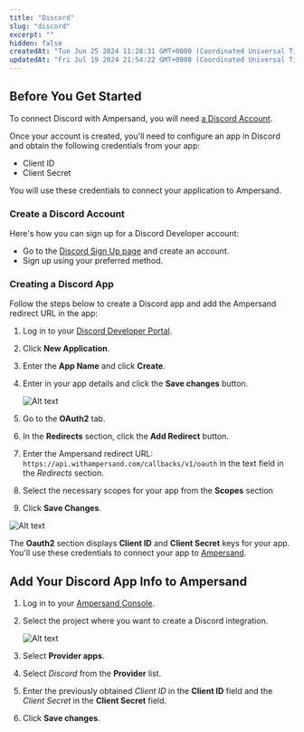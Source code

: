 ```yaml
---
title: "Discord"
slug: "discord"
excerpt: ""
hidden: false
createdAt: "Tue Jun 25 2024 11:28:31 GMT+0000 (Coordinated Universal Time)"
updatedAt: "Fri Jul 19 2024 21:54:22 GMT+0000 (Coordinated Universal Time)"
---
```

## Before You Get Started

To connect Discord with Ampersand, you will need [a Discord Account](#create-a-discord-account).

Once your account is created, you'll need to configure an app in Discord and obtain the following credentials from your app:

- Client ID
- Client Secret

You will use these credentials to connect your application to Ampersand.

### Create a Discord Account

Here's how you can sign up for a Discord Developer account:

- Go to the [Discord Sign Up page](https://discord.com/register) and create an account.
- Sign up using your preferred method.

### Creating a Discord App

Follow the steps below to create a Discord app and add the Ampersand redirect URL in the app:

1. Log in to your [Discord Developer Portal](https://discord.com/developers/applications).
2. Click **New Application**.
3. Enter the **App Name** and click **Create**.
4. Enter in your app details and click the **Save changes** button.

   ![Alt text](https://files.readme.io/4930f29-discord1.gif)
5. Go to the **OAuth2** tab.
6. In the **Redirects** section, click the **Add Redirect** button.
7. Enter the Ampersand redirect URL: `https://api.withampersand.com/callbacks/v1/oauth` in the text field in the _Redirects_ section.
8. Select the necessary scopes for your app from the **Scopes** section
9. Click **Save Changes**.

![Alt text](https://files.readme.io/2876661-discord2.gif)


The **Oauth2** section displays **Client ID** and **Client Secret** keys for your app. You'll use these credentials to connect your app to [Ampersand](https://docs.withampersand.com/docs/drift#add-your-drift-app-info-to-ampersand).

## Add Your Discord App Info to Ampersand

1. Log in to your [Ampersand Console](https://console.withampersand.com).

2. Select the project where you want to create a Discord integration.

   ![Alt text](https://files.readme.io/dd47b7a-Ampersand.png)

3. Select **Provider apps**.

4. Select _Discord_ from the **Provider** list.

5. Enter the previously obtained _Client ID_ in the **Client ID** field and the _Client Secret_ in the **Client Secret** field.

6. Click **Save changes**.
